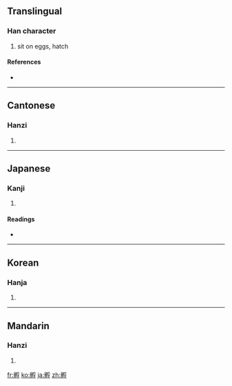 {{also|孚}}
==Translingual==

===Han character===
{{Han char|rn=39|rad=子|as=11|sn=14|four=7274<sub>7</sub>|canj=竹竹尸中木 (HHSLD)}}

# sit on eggs, hatch

====References====
* {{Han ref|kx=0280.210|dkj=07021|dj=0549.200|hdz=21018.170|uh=5B75|ud=23413|bh=B9E5|bd=47589}}

----

==Cantonese==

===Hanzi===
{{yue-hanzi|jyut=|y=fu1}}

# {{defn|Cantonese}}

----

==Japanese==

===Kanji===
{{ja-kanji|grade=|rs=子11}}

# {{defn|Japanese}}

====Readings====
* {{ja-readings|on=[[ふ]] (fu)|kun=[[かえす]] (kaesu)}}

----

==Korean==

===Hanja===
{{ko-hanja|hangeul=부|rv=bu|mr=pu}}

# {{defn|Korean}}

----

==Mandarin==

===Hanzi===
{{cmn-hanzi|pin=[[fū]] ([[fu1]])|wg=fu<sup>1</sup>}}

# {{defn|Mandarin}}

[[fr:孵]]
[[ko:孵]]
[[ja:孵]]
[[zh:孵]]